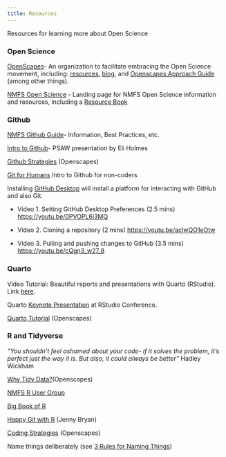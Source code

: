 ```yaml
---
title: Resources
---
```


Resources for learning more about Open Science

### Open Science

[OpenScapes](https://openscapes.org/)- An organization to facilitate embracing the Open Science movement, including: [resources](https://openscapes.org/resources), [blog](https://openscapes.org/blog), and [Openscapes Approach Guide](https://openscapes.github.io/approach-guide/) (among other things).

[NMFS Open Science](https://nmfs-opensci.github.io/) - Landing page for NMFS Open Science information and resources, including a [Resource Book](https://nmfs-opensci.github.io/ResourceBook/)

### Github

[NMFS Github Guide](https://nmfs-opensci.github.io/ResourceBook/)- Information, Best Practices, etc.

[Intro to Github](https://sites.google.com/noaa.gov/nmfs-ost-psaw#h.ummtcilneert)- PSAW presentation by Eli Holmes

[Github Strategies](https://openscapes.github.io/series/core-lessons/github/) (Openscapes)

[Git for Humans](https://www.youtube.com/watch?v=eWxxfttcMts) Intro to Github for non-coders

Installing [GitHub Desktop](https://desktop.github.com/) will install a platform for interacting with GitHub and also Git.

-   Video 1. Setting GitHub Desktop Preferences (2.5 mins) <https://youtu.be/0PVOPL6i3MQ>

-   Video 2. Cloning a repository (2 mins) <https://youtu.be/acIwQO1eOtw>

-   Video 3. Pulling and pushing changes to GitHub (3.5 mins) <https://youtu.be/cQgn3_w27_8>

### Quarto

Video Tutorial: Beautiful reports and presentations with Quarto (RStudio). Link [here](https://youtu.be/hbf7Ai3jnxY).

Quarto [Keynote Presentation](https://openscapes.org/blog/2022-08-10-quarto-keynote/) at RStudio Conference.

[Quarto Tutorial](https://openscapes.github.io/quarto-website-tutorial/) (Openscapes)

### R and Tidyverse

*"You shouldn't feel ashamed about your code- if it solves the problem, it's perfect just the way it is. But also, it could always be better"* Hadley Wickham

[Why Tidy Data?](https://openscapes.org/blog/2020-10-12-tidy-data/)(Openscapes)

[NMFS R User Group](https://nmfs-opensci.github.io/NMFS-R-UG/)

[Big Book of R](https://www.bigbookofr.com/index.html)

[Happy Git with R](https://happygitwithr.com/) (Jenny Bryan)

[Coding Strategies](https://openscapes.github.io/series/core-lessons/coding-strategies.html) (Openscapes)

Name things deliberately (see [3 Rules for Naming Things](https://speakerdeck.com/jennybc/how-to-name-files))
